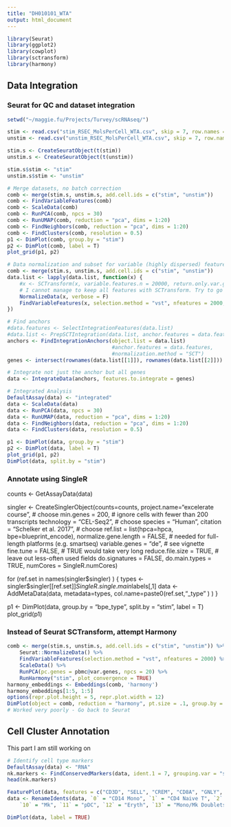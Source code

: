 ```yaml
---
title: "DH010101_WTA"
output: html_document
---
```


```r
library(Seurat)
library(ggplot2)
library(cowplot)
library(sctransform)
library(harmony)
```

## Data Integration

### Seurat for QC and dataset integration

```r
setwd("~/maggie.fu/Projects/Turvey/scRNAseq/")

stim <- read.csv("stim_RSEC_MolsPerCell_WTA.csv", skip = 7, row.names = 1)
unstim <- read.csv("unstim_RSEC_MolsPerCell_WTA.csv", skip = 7, row.names = 1)

stim.s <- CreateSeuratObject(t(stim))
unstim.s <- CreateSeuratObject(t(unstim))

stim.s$stim <- "stim"
unstim.s$stim <- "unstim"

# Merge datasets, no batch correction
comb <- merge(stim.s, unstim.s, add.cell.ids = c("stim", "unstim"))
comb <- FindVariableFeatures(comb)
comb <- ScaleData(comb)
comb <- RunPCA(comb, npcs = 30)
comb <- RunUMAP(comb, reduction = "pca", dims = 1:20)
comb <- FindNeighbors(comb, reduction = "pca", dims = 1:20)
comb <- FindClusters(comb, resolution = 0.5)
p1 <- DimPlot(comb, group.by = "stim")
p2 <- DimPlot(comb, label = T)
plot_grid(p1, p2)

# Data normalization and subset for variable (highly dispersed) features
comb <- merge(stim.s, unstim.s, add.cell.ids = c("stim", "unstim"))
data.list <- lapply(data.list, function(x) {
    #x <- SCTransform(x, variable.features.n = 20000, return.only.var.genes = F, verbose = F) # Find variable features this time, for plotting purposes. For batch correction of the whole dataset, repeat from this step with lower variability threshold or full list of genesNormalizeData(pancreas.list[[i]], verbose = FALSE)
    # I cannot manage to keep all features with SCTransform. Try to go back to the standard pipeline
    NormalizeData(x, verbose = F)
    FindVariableFeatures(x, selection.method = "vst", nfeatures = 2000, verbose = F)
})

# Find anchors
#data.features <- SelectIntegrationFeatures(data.list)
#data.list <- PrepSCTIntegration(data.list, anchor.features = data.features)
anchors <- FindIntegrationAnchors(object.list = data.list)
                                  #anchor.features = data.features,
                                  #normalization.method = "SCT")
genes <- intersect(rownames(data.list[[1]]), rownames(data.list[[2]]))

# Integrate not just the anchor but all genes
data <- IntegrateData(anchors, features.to.integrate = genes)

# Integrated Analysis
DefaultAssay(data) <- "integrated"
data <- ScaleData(data)
data <- RunPCA(data, npcs = 30)
data <- RunUMAP(data, reduction = "pca", dims = 1:20)
data <- FindNeighbors(data, reduction = "pca", dims = 1:20)
data <- FindClusters(data, resolution = 0.5)

p1 <- DimPlot(data, group.by = "stim")
p2 <- DimPlot(data, label = T)
plot_grid(p1, p2)
DimPlot(data, split.by = "stim")
```

### Annotate using SingleR
counts <- GetAssayData(data)

singler <- CreateSinglerObject(counts=counts,
  project.name="excelerate course", # choose
  min.genes = 200, # ignore cells with fewer than 200 transcripts
  technology = "CEL-Seq2", # choose
  species = "Human",
  citation = "Schelker et al. 2017", # choose
  ref.list = list(hpca=hpca, bpe=blueprint_encode),
  normalize.gene.length = FALSE,        # needed for full-length platforms (e.g. smartseq)
  variable.genes = "de",  # see vignette
  fine.tune = FALSE, # TRUE would take very long
  reduce.file.size = TRUE, # leave out less-often used fields 
  do.signatures = FALSE,
  do.main.types = TRUE,
  numCores = SingleR.numCores)

for (ref.set in names(singler$singler) ) {
  types <- singler$singler[[ref.set]]$SingleR.single.main$labels[,1]
  data <- AddMetaData(data,
                         metadata=types,
                         col.name=paste0(ref.set,"_type" ) )
}

p1 <- DimPlot(data, group.by = "bpe_type", split.by = "stim", label = T)
plot_grid(p1)

### Instead of Seurat SCTransform, attempt Harmony
```r
comb <- merge(stim.s, unstim.s, add.cell.ids = c("stim", "unstim")) %>%
    Seurat::NormalizeData() %>%
    FindVariableFeatures(selection.method = "vst", nfeatures = 2000) %>% 
    ScaleData() %>% 
    RunPCA(pc.genes = pbmc@var.genes, npcs = 20) %>% 
    RunHarmony("stim", plot_convergence = TRUE)
harmony_embeddings <- Embeddings(comb, 'harmony')
harmony_embeddings[1:5, 1:5]
options(repr.plot.height = 5, repr.plot.width = 12)
DimPlot(object = comb, reduction = "harmony", pt.size = .1, group.by = "stim")
# Worked very poorly - Go back to Seurat
```

## Cell Cluster Annotation

This part I am still working on

```r
# Identify cell type markers
DefaultAssay(data) <- "RNA"
nk.markers <- FindConservedMarkers(data, ident.1 = 7, grouping.var = "stim", verbose = FALSE)
head(nk.markers)

FeaturePlot(data, features = c("CD3D", "SELL", "CREM", "CD8A", "GNLY", "CD79A", "FCGR3A", "CCL2", "PPBP"), min.cutoff = "q9")
data <- RenameIdents(data, `0` = "CD14 Mono", `1` = "CD4 Naive T", `2` = "CD4 Memory T", `3` = "CD16 Mono", `4` = "B", `5` = "CD8 T", `6` = "T activated", `7` = "NK", `8` = "DC", `9` = "B Activated", 
    `10` = "Mk", `11` = "pDC", `12` = "Eryth", `13` = "Mono/Mk Doublets")

DimPlot(data, label = TRUE)
```

